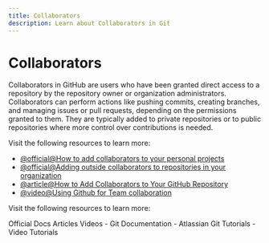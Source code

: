 ```yaml
---
title: Collaborators
description: Learn about Collaborators in Git
---
```


# Collaborators

Collaborators in GitHub are users who have been granted direct access to a repository by the repository owner or organization administrators. Collaborators can perform actions like pushing commits, creating branches, and managing issues or pull requests, depending on the permissions granted to them. They are typically added to private repositories or to public repositories where more control over contributions is needed.

Visit the following resources to learn more:

- [@official@How to add collaborators to your personal projects](https://docs.github.com/en/account-and-profile/setting-up-and-managing-your-personal-account-on-github/managing-access-to-your-personal-repositories/inviting-collaborators-to-a-personal-repository)
- [@official@Adding outside collaborators to repositories in your organization](https://docs.github.com/en/organizations/managing-user-access-to-your-organizations-repositories/managing-outside-collaborators/adding-outside-collaborators-to-repositories-in-your-organization)
- [@article@How to Add Collaborators to Your GitHub Repository](https://www.blinkops.com/blog/how-to-add-collaborators-to-your-github-repository)
- [@video@Using Github for Team collaboration](https://youtu.be/4nyIS58ORWw?si=yK5LCONNVm9OIUK5)

Visit the following resources to learn more:

<Tabs defaultValue="official">
<TabsList>
<TabsTrigger value="official">Official Docs</TabsTrigger>
<TabsTrigger value="article">Articles</TabsTrigger>
<TabsTrigger value="video">Videos</TabsTrigger>
</TabsList>

<TabsContent value="official">
- <Link href="https://git-scm.com/docs">Git Documentation</Link>
</TabsContent>
<TabsContent value="article">
- <Link href="https://www.atlassian.com/git/tutorials">Atlassian Git Tutorials</Link>
</TabsContent>
<TabsContent value="video">
- <Link href="https://www.youtube.com/results?search_query=git+collaborators+tutorial">Video Tutorials</Link>
</TabsContent>
</Tabs>

<Outlet path="3-git-branching/basics/collaborators" />
